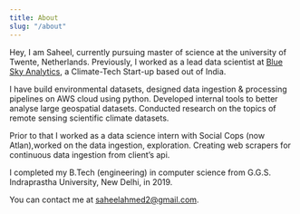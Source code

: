 ```yaml
---
title: About
slug: "/about"
---
```


Hey, I am Saheel, currently pursuing master of science at the university of Twente, Netherlands. Previously, I worked as a lead data scientist at [Blue Sky Analytics](https://blueskyhq.io/), a Climate-Tech Start-up based out of India.

I have build environmental datasets, designed data ingestion & processing pipelines on AWS cloud using python. 
Developed internal tools to better analyse large geospatial datasets. Conducted research on the topics of 
remote sensing scientific climate datasets.  

Prior to that I worked as a data science intern with Social Cops (now Atlan),worked 
on the data ingestion, exploration. Creating web scrapers for continuous data ingestion 
from client’s api.

I completed my B.Tech (engineering) in computer science from G.G.S. Indraprastha University, New Delhi, 
in 2019. 

You can contact me at [saheelahmed2@gmail.com](mailto:saheelahmed2@gmail.com).